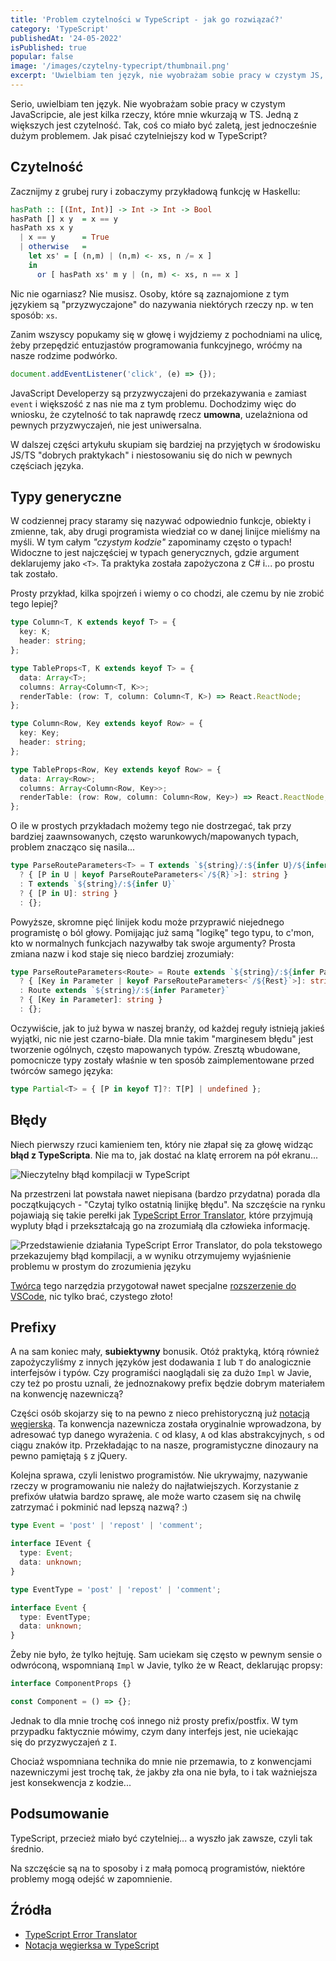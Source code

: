 ```yaml
---
title: 'Problem czytelności w TypeScript - jak go rozwiązać?'
category: 'TypeScript'
publishedAt: '24-05-2022'
isPublished: true
popular: false
image: '/images/czytelny-typecript/thumbnail.png'
excerpt: 'Uwielbiam ten język, nie wyobrażam sobie pracy w czystym JS, ale jest kilka rzeczy, które mnie w TypeScripcie wkurzają...'
---
```


Serio, uwielbiam ten język. Nie wyobrażam sobie pracy w czystym JavaScripcie, ale jest kilka rzeczy, które mnie wkurzają w TS. Jedną z większych jest czytelność. Tak, coś co miało być zaletą, jest jednocześnie dużym problemem. Jak pisać czytelniejszy kod w TypeScript?

## Czytelność

Zacznijmy z grubej rury i zobaczymy przykładową funkcję w Haskellu:

```haskell
hasPath :: [(Int, Int)] -> Int -> Int -> Bool
hasPath [] x y  = x == y
hasPath xs x y
  | x == y      = True
  | otherwise   =
    let xs' = [ (n,m) | (n,m) <- xs, n /= x ]
    in
      or [ hasPath xs' m y | (n, m) <- xs, n == x ]
```

Nic nie ogarniasz? Nie musisz. Osoby, które są zaznajomione z tym językiem są "przyzwyczajone" do nazywania niektórych rzeczy np. w ten sposób: `xs`.

Zanim wszyscy popukamy się w głowę i wyjdziemy z pochodniami na ulicę, żeby przepędzić entuzjastów programowania funkcyjnego, wróćmy na nasze rodzime podwórko.

```ts
document.addEventListener('click', (e) => {});
```

JavaScript Developerzy są przyzwyczajeni do przekazywania `e` zamiast `event` i większość z nas nie ma z tym problemu. Dochodzimy więc do wniosku, że czytelność to tak naprawdę rzecz **umowna**, uzelażniona od pewnych przyzwyczajeń, nie jest uniwersalna.

W dalszej części artykułu skupiam się bardziej na przyjętych w środowisku JS/TS "dobrych praktykach" i niestosowaniu się do nich w pewnych częściach języka.

## Typy generyczne

W codziennej pracy staramy się nazywać odpowiednio funkcje, obiekty i zmienne, tak, aby drugi programista wiedział co w danej linijce mieliśmy na myśli. W tym całym _"czystym kodzie"_ zapominamy często o typach! Widoczne to jest najczęściej w typach generycznych, gdzie argument deklarujemy jako `<T>`. Ta praktyka została zapożyczona z C# i... po prostu tak zostało.

<Highlight variant="error" title="">

Prosty przykład, kilka spojrzeń i wiemy o co chodzi, ale czemu by nie zrobić tego lepiej?

```ts
type Column<T, K extends keyof T> = {
  key: K;
  header: string;
};

type TableProps<T, K extends keyof T> = {
  data: Array<T>;
  columns: Array<Column<T, K>>;
  renderTable: (row: T, column: Column<T, K>) => React.ReactNode;
};
```

</Highlight>

<Highlight variant="success" title="">

```ts
type Column<Row, Key extends keyof Row> = {
  key: Key;
  header: string;
};

type TableProps<Row, Key extends keyof Row> = {
  data: Array<Row>;
  columns: Array<Column<Row, Key>>;
  renderTable: (row: Row, column: Column<Row, Key>) => React.ReactNode;
};
```

</Highlight>

O ile w prostych przykładach możemy tego nie dostrzegać, tak przy bardziej zaawnsowanych, często warunkowych/mapowanych typach, problem znacząco się nasila...

<Highlight variant="error" title="">

```ts
type ParseRouteParameters<T> = T extends `${string}/:${infer U}/${infer R}`
  ? { [P in U | keyof ParseRouteParameters<`/${R}`>]: string }
  : T extends `${string}/:${infer U}`
  ? { [P in U]: string }
  : {};
```

</Highlight>

Powyższe, skromne pięć linijek kodu może przyprawić niejednego programistę o ból głowy. Pomijając już samą "logikę" tego typu, to c'mon, kto w normalnych funkcjach nazywałby tak swoje argumenty? Prosta zmiana nazw i kod staje się nieco bardziej zrozumiały:

<Highlight variant="success" title="">

```ts
type ParseRouteParameters<Route> = Route extends `${string}/:${infer Parameter}/${infer Rest}`
  ? { [Key in Parameter | keyof ParseRouteParameters<`/${Rest}`>]: string }
  : Route extends `${string}/:${infer Parameter}`
  ? { [Key in Parameter]: string }
  : {};
```

</Highlight>

Oczywiście, jak to już bywa w naszej branży, od każdej reguły istnieją jakieś wyjątki, nic nie jest czarno-białe. Dla mnie takim "marginesem błędu" jest tworzenie ogólnych, często mapowanych typów. Zresztą wbudowane, pomocnicze typy zostały właśnie w ten sposób zaimplementowane przed twórców samego języka:

```ts
type Partial<T> = { [P in keyof T]?: T[P] | undefined };
```

## Błędy

Niech pierwszy rzuci kamieniem ten, który nie złapał się za głowę widząc **błąd z TypeScripta**. Nie ma to, jak dostać na klatę errorem na pół ekranu...

<Image
  src="/images/czytelny-typecript/ts-error.png"
  alt="Nieczytelny błąd kompilacji w TypeScript"
/>

Na przestrzeni lat powstała nawet niepisana (bardzo przydatna) porada dla początkujących - "Czytaj tylko ostatnią linijkę błędu". Na szczęście na rynku pojawiają się takie perełki jak [TypeScript Error Translator](https://ts-error-translator.vercel.app/), które przyjmują wypluty błąd i przekształcają go na zrozumiałą dla człowieka informację.

<Image
  src="/images/czytelny-typecript/ts-error-translator.png"
  alt="Przedstawienie działania TypeScript Error Translator, do pola tekstowego przekazujemy błąd kompilacji, a w wyniku otrzymujemy wyjaśnienie problemu w prostym do zrozumienia języku"
/>

[Twórca](https://twitter.com/mpocock1) tego narzędzia przygotował nawet specjalne [rozszerzenie do VSCode](https://marketplace.visualstudio.com/items?itemName=mattpocock.ts-error-translator), nic tylko brać, czystego złoto!

## Prefixy

A na sam koniec mały, **subiektywny** bonusik. Otóż praktyką, którą również zapożyczyliśmy z innych języków jest dodawania `I` lub `T` do analogicznie interfejsów i typów. Czy programiści naoglądali się za dużo `Impl` w Javie, czy też po prostu uznali, że jednoznakowy prefix będzie dobrym materiałem na konwencję nazewniczą?

Części osób skojarzy się to na pewno z nieco prehistoryczną już [notacją węgierską](https://en.wikipedia.org/wiki/Hungarian_notation). Ta konwencja nazewnicza została oryginalnie wprowadzona, by adresować typ danego wyrażenia. `C` od klasy, `A` od klas abstrakcyjnych, `s` od ciągu znaków itp. Przekładając to na nasze, programistyczne dinozaury na pewno pamiętają `$` z jQuery.

Kolejna sprawa, czyli lenistwo programistów. Nie ukrywajmy, nazywanie rzeczy w programowaniu nie należy do najłatwiejszych. Korzystanie z prefixów ułatwia bardzo sprawę, ale może warto czasem się na chwilę zatrzymać i pokminić nad lepszą nazwą? :)

<Highlight variant="error" title="">

```ts
type Event = 'post' | 'repost' | 'comment';

interface IEvent {
  type: Event;
  data: unknown;
}
```

</Highlight>

<Highlight variant="success" title="">

```ts
type EventType = 'post' | 'repost' | 'comment';

interface Event {
  type: EventType;
  data: unknown;
}
```

</Highlight>

Żeby nie było, że tylko hejtuję. Sam uciekam się często w pewnym sensie o odwróconą, wspomnianą `Impl` w Javie, tylko że w React, deklarując propsy:

```ts
interface ComponentProps {}

const Component = () => {};
```

Jednak to dla mnie trochę coś innego niż prosty prefix/postfix. W tym przypadku faktycznie mówimy, czym dany interfejs jest, nie uciekając się do przyzwyczajeń z `I`.

Chociaż wspomniana technika do mnie nie przemawia, to z konwencjami nazewniczymi jest trochę tak, że jakby zła ona nie była, to i tak ważniejsza jest konsekwencja z kodzie...

## Podsumowanie

TypeScript, przecież miało być czytelniej... a wyszło jak zawsze, czyli tak średnio.

Na szczęście są na to sposoby i z małą pomocą programistów, niektóre problemy mogą odejść w zapomnienie.

## Źródła

- [TypeScript Error Translator](https://ts-error-translator.vercel.app/)
- [Notacja węgierksa w TypeScript](https://stackoverflow.com/questions/31876947/confused-about-the-interface-and-class-coding-guidelines-for-typescript)
